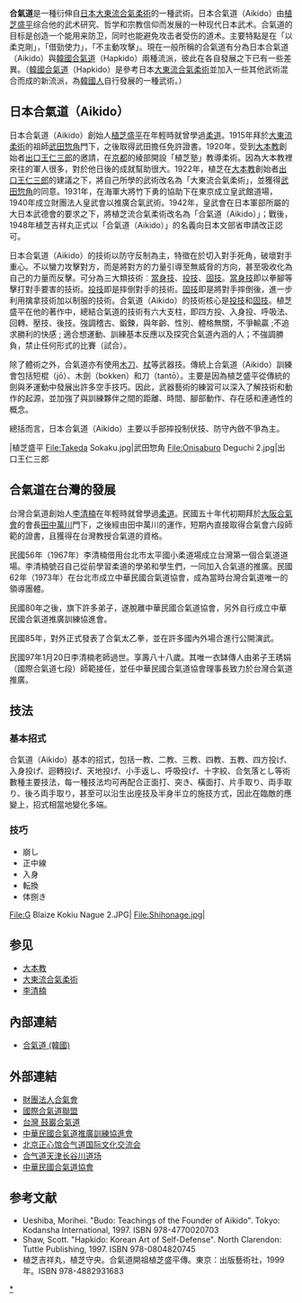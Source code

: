 {{Infobox 武術
|名稱=合氣道 
|讀音= 
|圖片名=Shihonage.jpg
|圖片說明=「坐技四方投げ」
|別名=
|競技形式=
|使用武器=身體、雙手、木刀、杖
|創立國={{JPN}}
|創立年= 西元1948年
|創始者=[[植芝盛平|植芝盛平]]
|源流=[[大東流柔術|大東流柔術]]
|流派=
|派生種目=[[台湾合氣道|台湾合氣道]]、[[合氣道_(韓國)|韓國合氣道]]
|主要技術=體術、武器術
|奧運會項目=
|組織連結=[http://www.aikikai.or.jp/index.html 公益財団法人合気会]
}}
{{japanese|japanese=合気道|kana=あいきどう|romaji=Aikidō}}
'''合氣道'''是一種衍伸自[[日本|日本]][[大東流合氣柔術|大東流合氣柔術]]的一種武術。日本合氣道（Aikido）由[[植芝盛平|植芝盛平]]综合他的武术研究、哲学和宗教信仰而发展的一种现代日本武术。合氣道的目标是创造一个能用来防卫，同时也能避免攻击者受伤的道术。主要特點是在「以柔克剛」，「借勁使力」，「不主動攻擊」。現在一般所稱的合氣道有分為日本合氣道（Aikido）與[[合氣道_(韓國)|韓國合氣道]]（Hapkido）兩種流派，彼此在各自發展之下已有一些差異。（[[合氣道_(韓國)|韓國合氣道]]（Hapkido）是參考日本[[大東流合氣柔術|大東流合氣柔術]]並加入一些其他武術混合而成的新流派，為[[韓國人|韓國人]]自行發展的一種武術。）

==日本合氣道（Aikido）==
日本合氣道（Aikido）創始人[[植芝盛平|植芝盛平]]在年輕時就曾學過[[柔道|柔道]]。1915年拜於[[大東流柔術|大東流柔術]]的祖師[[武田惣角|武田惣角]]門下，之後取得武田擔任免許證書。1920年，受到[[大本教|大本教]]創始者[[出口王仁三郎|出口王仁三郎]]的邀請，在[[京都|京都]]的綾部開設「植芝塾」教導柔術。因為大本教裡來往的軍人很多，對於他日後的成就幫助很大。1922年，植芝在[[大本教|大本教]]創始者[[出口王仁三郎|出口王仁三郎]]的建議之下，將自己所學的武術改名為「大東流合氣柔術」，並獲得[[武田惣角|武田惣角]]的同意。1931年，在海軍大將竹下勇的協助下在東京成立皇武館道場，1940年成立財團法人皇武會以推廣合氣武術。1942年，皇武會在日本軍部所屬的大日本武德會的要求之下，將植芝流合氣柔術改名為「合氣道（Aikido）」；戰後，1948年植芝吉祥丸正式以「合氣道（Aikido）」的名義向日本文部省申請改正認可。

日本合氣道（Aikido）的技術以防守反制為主，特徵在於切入對手死角，破壞對手重心。不以蠻力攻擊對方，而是將對方的力量引導至無威脅的方向，甚至吸收化為自己的力量而反擊。可分為三大類技術︰[[當身技|當身技]]、[[投技|投技]]、[[固技|固技]]。[[當身技|當身技]]即以拳腳等擊打對手要害的技術。[[投技|投技]]即是摔倒對手的技術。[[固技|固技]]即是將對手摔倒後，進一步利用擒拿技術加以制服的技術。合氣道（Aikido）的技術核心是[[投技|投技]]和[[固技|固技]]。植芝盛平在他的著作中，總結合氣道的技術有六大支柱，即四方投、入身投、呼吸法、回轉、壓技、後技。強調稽古、鍛鍊，與年齡、性別、體格無關，不爭輸贏 ;不追求勝利的快感 ; 適合想運動、訓練基本反應以及探究合氣道內涵的人；不強調勝負，禁止任何形式的比賽（試合）。

除了體術之外，合氣道亦有使用[[木刀|木刀]]、[[杖|杖]]等武器技。傳統上合氣道（Aikido）訓練會包括短棍（jō）、木劍（bokken）和刀（tantō）。主要是因為植芝盛平從傳統的劍與矛運動中發展出許多空手技巧。因此，武器藝術的練習可以深入了解技術和動作的起源，並加強了與訓練夥伴之間的距離、時間、腳部動作、存在感和連通性的概念。

總括而言，日本合氣道（Aikido）主要以手部摔投制伏技、防守內斂不爭為主。
<gallery>
|植芝盛平
File:Takeda Sokaku.jpg|武田惣角
File:Onisaburo Deguchi 2.jpg|出口王仁三郎
</gallery>
{{clr}}

== 合氣道在台灣的發展 ==
台灣合氣道創始人[[李清楠|李清楠]]在年輕時就曾學過[[柔道|柔道]]。民國五十年代初期拜於[[大阪合氣會|大阪合氣會]]的會長[[田中萬川|田中萬川]]門下，之後經由田中萬川的運作，短期內直接取得合氣會六段師範的證書，且獲得在台灣教授合氣道的資格。

民國56年（1967年）李清楠借用台北市太平國小柔道場成立台灣第一個合氣道道場。李清楠號召自己從前學習柔道的學弟和學生們，一同加入合氣道的推廣。民國62年（1973年）在台北市成立中華民國合氣道協會，成為當時台灣合氣道唯一的領導團體。

民國80年之後，旗下許多弟子，遂脫離中華民國合氣道協會，另外自行成立中華民國合氣道推廣訓練協進會。

民國85年，對外正式發表了合氣太乙拳，並在許多國內外場合進行公開演武。

民國97年1月20日李清楠老師過世。享壽八十八歲。其唯一衣缽傳人由弟子王琇娟（國際合氣道七段）師範接任，並任中華民國合氣道協會理事長致力於台灣合氣道推廣。

== 技法 ==
===基本招式===
合氣道（Aikido）基本的招式，包括一教、二教、三教、四教、五教、四方投げ、入身投げ、迴轉投げ、天地投げ、小手返し、呼吸投げ、十字絞、合気落とし等術數種主要技法，每一種技法均可再配合正面打、突き、橫面打、片手取り、両手取り、後ろ両手取り，甚至可以沿生出座技及半身半立的施技方式，因此在臨敵的應變上，招式相當地變化多端。

=== 技巧 ===

* 崩し
* 正中線
* 入身
* 転換
* 体捌き

<gallery>
File:G Blaize Kokiu Nague 2.JPG|
File:Shihonage.jpg|
</gallery>

==参见==
*[[大本教|大本教]]
*[[大東流合氣柔術|大東流合氣柔術]]
*[[李清楠|李清楠]]

==內部連結==
*[[合氣道_(韓國)|合氣道 (韓國)]]

==外部連結==
{{Commons|Aikido}}{{Commons category|Aikido}}
*[http://www.aikikai.or.jp/ 財團法人合氣會]{{Wayback|url=http://www.aikikai.or.jp/ |date=20070410040458 }}{{ja}}
*[http://www.aikido-international.org/ 國際合氣道聯盟]{{Wayback|url=http://www.aikido-international.org/ |date=20070403224922 }}{{ja}}
*[https://www.kogan-aikido.com/ 台灣 鼓巖合氣道]{{Wayback|url=https://www.kogan-aikido.com/ |date=20181013014255 }}{{zh-tw}}
*[http://www.taiwan-aikido.org/ 中華民國合氣道推廣訓練協進會]{{Wayback|url=http://www.taiwan-aikido.org/ |date=20120616174331 }}{{zh-tw}}
*[http://www.aikidochina.cn/ 北京正心馆合气道国际文化交流会]{{Wayback|url=http://www.aikidochina.cn/ |date=20140106091757 }}{{zh-tw}}
*[https://web.archive.org/web/20150402111433/http://www.aikido-tj.com/ 合气道天津长谷川道场]{{zh-cn}}
*[http://www.aikido.org.tw/ 中華民國合氣道協會]{{Wayback|url=http://www.aikido.org.tw/ |date=20171204114619 }}{{zh-tw}}

==参考文献==
<div class="references-small">
*Ueshiba, Morihei. "Budo: Teachings of the Founder of Aikido". Tokyo: Kodansha International, 1997. ISBN 978-4770020703
*Shaw, Scott. "Hapkido: Korean Art of Self-Defense". North Clarendon: Tuttle Publishing, 1997. ISBN 978-0804820745
*植芝吉祥丸，植芝守央。合氣道開祖植芝盛平傳。東京：出版藝術社，1999年。ISBN 978-4882931683
</div>

{{Authority control}}

[[Category:合气道|*]]